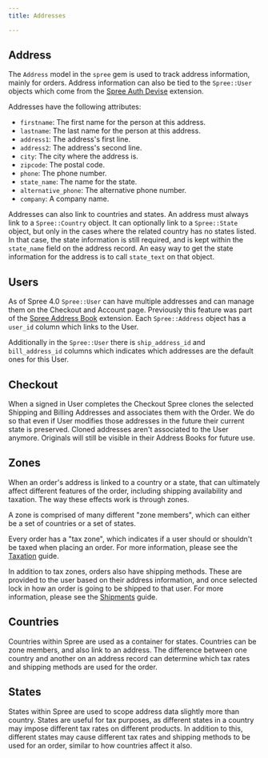 ```yaml
---
title: Addresses

---
```


## Address

The `Address` model in the `spree` gem is used to track address information, mainly for orders. Address information can also be tied to the `Spree::User` objects which come from the [Spree Auth Devise](https://github.com/spree/spree_auth_devise) extension.

Addresses have the following attributes:

* `firstname`: The first name for the person at this address.
* `lastname`: The last name for the person at this address.
* `address1`: The address's first line.
* `address2`: The address's second line.
* `city`: The city where the address is.
* `zipcode`: The postal code.
* `phone`: The phone number.
* `state_name`: The name for the state.
* `alternative_phone`: The alternative phone number.
* `company`: A company name.

Addresses can also link to countries and states. An address must always link to a `Spree::Country` object. It can optionally link to a `Spree::State` object, but only in the cases where the related country has no states listed. In that case, the state information is still required, and is kept within the `state_name` field on the address record. An easy way to get the state information for the address is to call `state_text` on that object.

## Users

As of Spree 4.0 `Spree::User` can have multiple addresses and can manage them on the Checkout and Account page. Previously this feature was part of the [Spree Address Book](https://github.com/spree-contrib/spree_address_book) extension. Each `Spree::Address` object has a `user_id` column which links to the User.

Additionally in the `Spree::User` there is `ship_address_id` and `bill_address_id` columns which indicates which addresses are the default ones for this User.

## Checkout

When a signed in User completes the Checkout Spree clones the selected Shipping and Billing Addresses and associates them with the Order. We do so that even if User modifies those addresses in the future their current state is preserved. Cloned addresses aren't associated to the User anymore. Originals will still be visible in their Address Books for future use.

## Zones

When an order's address is linked to a country or a state, that can ultimately affect different features of the order, including shipping availability and taxation. The way these effects work is through zones.

A zone is comprised of many different "zone members", which can either be a set of countries or a set of states.

Every order has a "tax zone", which indicates if a user should or shouldn't be taxed when placing an order. For more information, please see the [Taxation](taxation) guide.

In addition to tax zones, orders also have shipping methods. These are provided to the user based on their address information, and once selected lock in how an order is going to be shipped to that user. For more information, please see the [Shipments](shipments) guide.

## Countries

Countries within Spree are used as a container for states. Countries can be zone members, and also link to an address. The difference between one country and another on an address record can determine which tax rates and shipping methods are used for the order.

## States

States within Spree are used to scope address data slightly more than country. States are useful for tax purposes, as different states in a country may impose different tax rates on different products. In addition to this, different states may cause different tax rates and shipping methods to be used for an order, similar to how countries affect it also.


